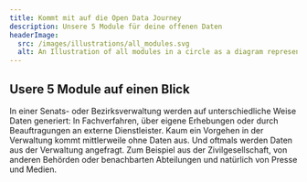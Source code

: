 ```yaml
---
title: Kommt mit auf die Open Data Journey
description: Unsere 5 Module für deine offenen Daten
headerImage:
  src: /images/illustrations/all_modules.svg
  alt: An Illustration of all modules in a circle as a diagram representing the Open Data Journey
---
```


## Usere 5 Module auf einen Blick

In einer Senats- oder Bezirksverwaltung werden auf unterschiedliche Weise Daten generiert: In Fachverfahren, über eigene Erhebungen oder durch Beauftragungen an externe Dienstleister. Kaum ein Vorgehen in der Verwaltung kommt mittlerweile ohne Daten aus. Und oftmals werden Daten aus der Verwaltung angefragt. Zum Beispiel aus der Zivilgesellschaft, von anderen Behörden oder benachbarten Abteilungen und natürlich von Presse und Medien.
